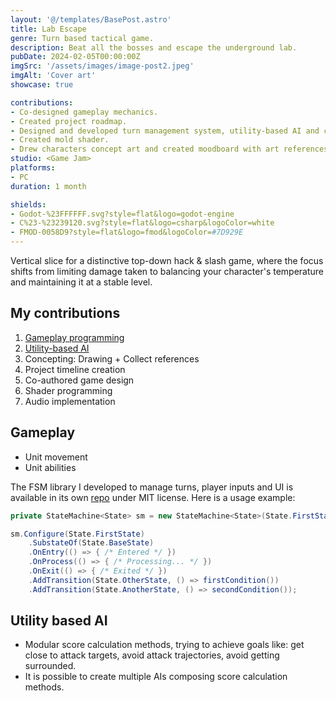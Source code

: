 ```yaml
---
layout: '@/templates/BasePost.astro'
title: Lab Escape
genre: Turn based tactical game.
description: Beat all the bosses and escape the underground lab.
pubDate: 2024-02-05T00:00:00Z
imgSrc: '/assets/images/image-post2.jpeg'
imgAlt: 'Cover art'
showcase: true

contributions:
- Co-designed gameplay mechanics.
- Created project roadmap.
- Designed and developed turn management system, utility-based AI and character abilities.
- Created mold shader.
- Drew characters concept art and created moodboard with art references.
studio: <Game Jam>
platforms:
- PC
duration: 1 month

shields:
- Godot-%23FFFFFF.svg?style=flat&logo=godot-engine
- C%23-%23239120.svg?style=flat&logo=csharp&logoColor=white
- FMOD-0058D9?style=flat&logo=fmod&logoColor=#7D929E
---
```


Vertical slice for a distinctive top-down hack & slash game, where the focus shifts from limiting
damage taken to balancing your character's temperature and maintaining it at a stable level.

<StoreLinkBanner
  gitHubUrl='https://github.com/ironcutter24/boss-rush-jam-2024'
  itchUrl='https://ironcutter24.itch.io/lab-escape'
/>

<ProjectDetails
  role='Project Manager - Designer - Lead Developer'
  company={frontmatter.studio}
  platforms={frontmatter.platforms}
  time={frontmatter.duration}
/>

## My contributions

1. [Gameplay programming](#gameplay)
1. [Utility-based AI](#utility-based-ai)
1. Concepting: Drawing + Collect references
1. Project timeline creation
1. Co-authored game design
1. Shader programming
1. Audio implementation

## Gameplay
- Unit movement
- Unit abilities

The FSM library I developed to manage turns, player inputs and UI is available in its own [repo](https://github.com/ironcutter24/cs-state-machine) under MIT license.
Here is a usage example:
```csharp
private StateMachine<State> sm = new StateMachine<State>(State.FirstState);

sm.Configure(State.FirstState)
    .SubstateOf(State.BaseState)
    .OnEntry(() => { /* Entered */ })
    .OnProcess(() => { /* Processing... */ })
    .OnExit(() => { /* Exited */ })
    .AddTransition(State.OtherState, () => firstCondition())
    .AddTransition(State.AnotherState, () => secondCondition());
```

## Utility based AI
- Modular score calculation methods, trying to achieve goals like: get close to attack targets, avoid attack trajectories, avoid getting surrounded.
- It is possible to create multiple AIs composing score calculation methods.
